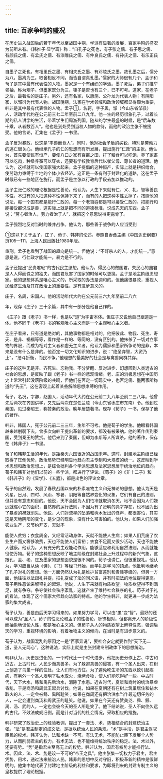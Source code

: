 ```yaml
---
---
---
```

title: 百家争鸣的盛况
---



在历史进入战国后的若干年代以至战国中期，学派有显著的发展，百家争鸣的盛况为前所未有。《韩推子·显学篇》称：“自孔子之死也，有子张之儒、有子思之儒、有颜氏之儒、有孟氏之儒、有漆雕氏之儒、有仲良氏之儒、有孙氏之儒、有乐正氏之儒。

自墨子之死也，有相里氏之墨、有相夫氏之墨、有邓陵氏之墨。故孔墨之后，儒分为八，墨离为三，取舍相反不同，而皆自谓真孔墨。”儒家的大师很有几个，孟子和苟子是其中最有代表性的人物。墨家是一个有组织的学派。墨子死后，弟子们推举领袖，称为矩子。但墨家既分为三，钜子是否也有三个，已不可考。道家，在老子之后，最著名的是庄子。另外，还有名家，以惠施、公孙龙为代表人物；有阴阳家，以邹衍为代表人物。战国晚期，法家在学术领域和政治领域都显得颇为重要，韩非是其中最有代表性的人物。盂子①，名轲，字子舆，邹（今山东省邹县）人，活动年代约在公元前三七二年至前二八九年。他一生的经历很象孔子，过着长期的私人讲学的生活，带着学生们周游列国。随从的学生最盛的时候，是“后车数十乘，从者数百人”。他也是到处受到当权人物的款待，而他的政治主张不被接受。他的言论，汇集在《孟子》一书里。

孟子反对暴政，说这是“率兽而食人”。同时，他对社会矛盾的尖锐，特别是劳动力的逃亡很关心。他继承孔子的仁的思想而有所发展，提出施行“仁政”的主张。他认为，首先要使民有恒产，要使八口之家有百亩之田，打了粮食可以吃饱，养了家畜可以吃肉，种桑养蚕可以穿衣，还要有学校教育后代以孝父母、尊长者的道理。他认为，这样就可以使国家强大起来。孟子提倡的这种恒产，实际上就是耕织给合，使劳动力束缚于土地的个体小农经济。这正是一条有利于封建化的道路，这在孟子时候已有一些地区在施行，而孟子是主张以行政的手段去加以推动的。

孟子主张仁政的理论根据是性善论。他认为，人生下来就有仁、义、礼、智等善良本性，不过有的人把这种本性保持下来了，而有的人把这种本性丢掉了。按照他的说法，每一个国君都是能行仁政的，每一个老百姓都是可以接受仁政的。把能行和能接受都说成是善，这实际上就是把不同的道德标准，说成先天的东西。孟子说：“劳心者治人，劳力者治于人”，就把这个意思说得更露骨了。

孟子强烈地反对当时的兼并战争。他认为，那些善于战争的人应当受到

①这以下关于孟子、庄子、荀子、韩非的论述，参照自寿彝主编《中国迈史纲要》页105—111，上海人民出版社1980年版。

重刑。孟子也看到了战国的趋向是统一。但他说：“不好杀人的人，才能统一。”意思是说，行仁政才能统一，暴力是不行的。

孟子还提出“民贵君轻”的古代民主思想。他认为，得民心的做国君，失民心的国君是人人得而诛之的独夫，而国君危害了国家的时候可以更换。孟子是地主阶级思想家。他的思想体系是唯心主义的，所采取的办法是调和的。但他痛恨暴政，重视人民经济生活及其在政治上的重要性，是有进步意义的。

庄子，名周，宋国人。他的活动年代大约在公元前三六九年至前二八六

年，现存《庄子》三十余篇，其中有一部分是他自己作的。

《庄子》跟《老子》书一样，也是以“道”为宇宙本体。但庄子又说他自己跟道是一体。他不同于《老子》书的客观唯心主义而是一个主观唯心主义者。

在庄子看来，只有道是绝对的，其他事物都是相对的。他把彼此、物我、死生、寿夭、是非、祸福等等，看作是一样的、等同的，没有区别的。他抹杀了一切对立事物的界限，而成为相对主义者和虚无主义者。他认为儒家和墨家所争论的是非，本来是没有什么是非的。他否定一切文化知识的进步，说：“绝圣弃智，大资乃止”，“掊斗折衡，而民不争。”他理想的最美好的社会是与禽兽同群共存。

庄子的这种无是非、齐死生、忘物我、不分梦醒、反对进步、幻想回到人类远古的社会的思想，是反映了跟《老子》书一样的悲观情绪。老、庄的消极思想在中国历史上常常引起没落阶级的共鸣，但他们在否定一切现实中，也否定儒、墨两家所称道的“先王”，这在客观上起着某些解除思想束缚的作用。

荀子，名况，字卿，赵国人，活动年代大约在公元前二九八年至前二三八年。他曾先后两次在齐国讲学，又先后两次在楚任兰陵（今山东省枣庄市东南）令。他到过秦国，见过秦昭王，称赞秦的政治。晚年居楚著书。现存《荀子》一书，保存了他的著作。

韩非，韩国人，死于公元前二三三年，生年不可考。他是荀子的学生。他眼看韩国越来越削弱下去，曾多次向韩王提出革新的要求，都没有被采纳。他的著作传到秦国，受到秦王的赞赏。他后来到了秦国，但却为李斯等人所谋杀。他的著作，保存在《韩非子》一书里。

荀子和韩非生活的年代，是距秦灭六国很近的战国未年。这时，封建地主阶级已经取得了压倒优势，政治局势已经明显地趋向君主专制和大规模的统一。这反映到学术思想和政治思想上，是综合批判各个学派思想及法家思想居于统治地位的趋向。荀子和韩非对他们以前的一些学派，都进行了评论。《荀子》的《非十二子》和《韩非子》的《显学》、《五蠹》，都是出色的评论文章。

荀子的自然观，发展了春秋战国以来的朴素唯物主义和无神论的思想。他认为天是列星，日月、四时、风雨、寒暑、阴阳等自然界变化的现象，它们有自己的法则，但并没有意志和目的。他说，天不会因为人们怕冷就取消冬天，地不会因为人们嫌远就缩小它的面积，自然界的运行法则，不因为有了贤明的尧才存在，也不因为出了暴虐的桀就消失。他说，人们对流星的坠落和树木发出的怪声，都很害怕，其实这是天地阴阳的变化，是少见的现象，没有什么可害怕的。他认为，如果人们加强农业生产，又节约开支，天就不

能使人贫穷；衣食周全，又经常活动身体，天就不能使人生病；如果人们荒废了农业生产而又奢侈浪费，天也不能使人们富裕；衣食不足而又很少活动，天也不能使人健康。他认为，人有充分的主观能动作用，能够适应和利用自然法则，从而就能役使万物。荀子的这种思想反映了地主阶级在封建社会上升过程中的新兴气象，这跟孔、盂、老、庄及墨家的思想面貌是很不同的。荀子也讲仁，但很重视礼。他认为，学习应当从读《诗》、《书》等经书开始，而学礼是学习的顶点。他批判地继承了孔子对礼的思想。他一方面仍然认为礼是维护贫富差别和贵贱等级的，但另一方面，他往往以法跟礼并提，把礼变成了法的同义语，并有时把法的地位提得更高。荀子用性恶论来解释礼的起源。他说，人生下来就有物质欲望。物质欲望得不到满足，就有争夺。争夺使社会秩序紊乱，这就产生了维持社会秩序的礼。荀子对于礼的看法，体现了这个儒家大师趋向法家的特点。他的学生韩非，就更进一步成为法家的集大成者。

荀子认为，善是由后天学习得来的。如果努力学习，可以由“愚”变“智”，最好的还可以成为“圣人”。荀子的性恶论和孟子的性善论，针锋相对，但都离开人的阶级性而抽象地谈论人性，都是唯心主义的。但荀子从人的物质欲望上解释性恶，强调后天的学习，重视环境的影响，有着唯物主义的倾向，在当时是有进步意义的。

荀子认为，战国混乱的原因之一是“百家异说”，要社会安定就要作到“天下无二道，圣人无两心”。这种说法，实际上就是主张封建专制政体下的思想统治。

韩非认为，历史是进化的，一个时代比一个时代进步。他把历史分作上古、中古和近古。上古时代，人民少而禽兽多。为了躲避禽兽的侵害，有一个圣人出来，在树上创造了鸟巢一样的住处，让人们有地方住。为了避免吃生冷的东西以致引起疾病，有另外一个圣人发明了钻木取火，烧烤食物，使人们能吃得好一些。中古时代，天下大水，鲧和禹先后治水，消除了水患。近古时代，夏桀和商纣的统治暴虐昏乱，于是商汤和周武王起兵讨伐。他说，如果在夏朝还有在树上筑巢居住和钻木取火的人，一定会被鲧、禹所耻笑；如果在商周还有把治洪水当作最迫切任务的人，一定会遭到商汤和周武王的耻笑。他说，如果在今天还有赞美尧、舜、鲧、禹、汤、武的人，一定也会彼今天的圣人所耻笑了。他下结论说，圣人不向往久远的古代，不效法成规旧例，而是针对当代的社会情况，采取相应的措施。

韩非研究了政治史上的经验教训，提出了一套法、术、势相结合的封建统治主张。“法”是君主制定的成文法，是据以统治人民的条规。“术”是手段，是君主驾驭臣民的权术。韩非认为，法和术缺一不可。有法无术，不能防止臣下发展个人势力，从而削弱君主的权力。有术无法，也不能维持统治秩序的稳定。法、术以外，还要有势。“势”是指君主至高无上的权势。韩非认为，国君有权势才能推行法、术。因此，法、术、势是皎一不可的“帝王之具”。他主张集一切权力于君主，君主凭势，用术，通过法来统治人民。韩非的思想中反对守旧，积极革新的精神是很鲜明的。他集中地代表了封建地主阶级的利益和要求，为即将到来的封建专制主义的皇权提供了理论根据。
